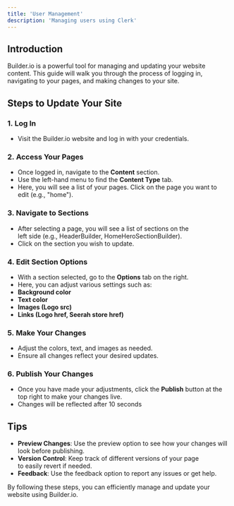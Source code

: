 ```yaml
---
title: 'User Management'
description: 'Managing users using Clerk'
---
```


## Introduction

Builder.io is a powerful tool for managing and updating your website content. This guide will walk you through the process of logging in, navigating to your pages, and making changes to your site.

## **Steps to Update Your Site**

### **1. Log In**

- Visit the Builder.io website and log in with your credentials.

### **2. Access Your Pages**

- Once logged in, navigate to the **Content** section.
- Use the left-hand menu to find the **Content Type** tab.
- Here, you will see a list of your pages. Click on the page you want to edit (e.g., "home").

### **3. Navigate to Sections**

- After selecting a page, you will see a list of sections on the left side (e.g., HeaderBuilder, HomeHeroSectionBuilder).
- Click on the section you wish to update.

### **4. Edit Section Options**

- With a section selected, go to the **Options** tab on the right.
- Here, you can adjust various settings such as:
- **Background color**
- **Text color**
- **Images (Logo src)**
- **Links (Logo href, Seerah store href)**

### **5. Make Your Changes**

- Adjust the colors, text, and images as needed.
- Ensure all changes reflect your desired updates.

### **6. Publish Your Changes**

- Once you have made your adjustments, click the **Publish** button at the top right to make your changes live.
- Changes will be reflected after 10 seconds

## **Tips**

- **Preview Changes**: Use the preview option to see how your changes will look before publishing.
- **Version Control**: Keep track of different versions of your page to easily revert if needed.
- **Feedback**: Use the feedback option to report any issues or get help.

By following these steps, you can efficiently manage and update your website using Builder.io.